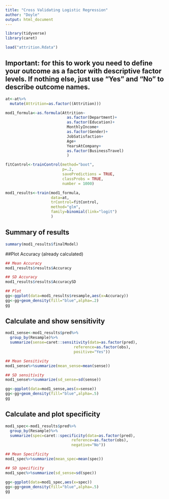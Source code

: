 ---
title: "Cross Validating Logistic Regression"
author: "Doyle"
output: html_document
---

```{r}
library(tidyverse)
library(caret)
```


```{r}
load("attrition.Rdata")
```

## Important: for this to work you need to define your outcome as a factor with descriptive factor levels. If nothing else, just use "Yes" and "No" to describe outcome names. 

```{r}
at<-at%>%
  mutate(Attrition=as.factor((Attrition)))
```


```{r}
mod1_formula<-as.formula(Attrition~
                           as.factor(Department)+
                           as.factor(Education)+
                           MonthlyIncome+
                           as.factor(Gender)+
                           JobSatisfaction+
                           Age+
                           YearsAtCompany+
                           as.factor(BusinessTravel)
                           )
```

```{r}
fitControl<-trainControl(method="boot",
                         p=.2,
                         savePredictions = TRUE,
                         classProbs = TRUE,
                         number = 1000)
```


```{r}
mod1_results<-train(mod1_formula,
                    data=at,
                    trControl=fitControl,
                    method="glm",
                    family=binomial(link="logit")
                    )
```

## Summary of results
```{r}
summary(mod1_results$finalModel)
```


##Plot Accuracy (already calculated)

```{r}
## Mean Accuracy
mod1_results$results$Accuracy

## SD Accuracy
mod1_results$results$AccuracySD

## Plot
gg<-ggplot(data=mod1_results$resample,aes(x=Accuracy))
gg<-gg+geom_density(fill="blue",alpha=.2)
gg
```


## Calculate and show sensitivity
```{r}
mod1_sense<-mod1_results$pred%>%
  group_by(Resample)%>%
  summarize(sense=caret::sensitivity(data=as.factor(pred),
                              reference=as.factor(obs),
                              positive="Yes"))

## Mean Sensitivity
mod1_sense%>%summarize(mean_sense=mean(sense))

## SD sensitivity
mod1_sense%>%summarize(sd_sense=sd(sense))

gg<-ggplot(data=mod1_sense,aes(x=sense))
gg<-gg+geom_density(fill="blue",alpha=.5)
gg
```

## Calculate and plot specificity
```{r}
mod1_spec<-mod1_results$pred%>%
  group_by(Resample)%>%
  summarize(spec=caret::specificity(data=as.factor(pred),
                             reference=as.factor(obs),
                             negative="No"))

## Mean Specificity
mod1_spec%>%summarize(mean_spec=mean(spec))

## SD specificity
mod1_spec%>%summarize(sd_sense=sd(spec))

gg<-ggplot(data=mod1_spec,aes(x=spec))
gg<-gg+geom_density(fill="blue",alpha=.5)
gg
```

